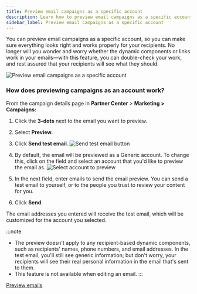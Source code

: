 ```yaml
---
title: Preview email campaigns as a specific account
description: Learn how to preview email campaigns as a specific account to ensure proper functionality.
sidebar_label: Preview email campaigns as a specific account
---
```


You can preview email campaigns as a specific account, so you can make sure everything looks right and works properly for your recipients. No longer will you wonder and worry whether the dynamic components or links work in your emails—with this feature, you can double-check your work, and rest assured that your recipients will see what they should.

![Preview email campaigns as a specific account](./img/marketing/marketing-campaigns/preview-email-campaigns-1.jpg)

### **How does previewing campaigns as an account work?**

From the campaign details page in **Partner Center** > **Marketing > Campaigns:**

1. Click the **3-dots** next to the email you want to preview.
2. Select **Preview.**
3. Click **Send test email**.
   ![Send test email button](./img/marketing/marketing-campaigns/preview-email-campaigns-2.jpg)

4. By default, the email will be previewed as a Generic account. To change this, click on the field and select an account that you'd like to preview the email as.
   ![Select account to preview](./img/marketing/marketing-campaigns/preview-email-campaigns-3.jpg)

5. In the next field, enter emails to send the email preview. You can send a test email to yourself, or to the people you trust to review your content for you.
6. Click **Send**. 

The email addresses you entered will receive the test email, which will be customized for the account you selected.

:::note
* The preview doesn't apply to any recipient-based dynamic components, such as recipients' names, phone numbers, and email addresses. In the test email, you'll still see generic information; but don't worry, your recipients will see their real personal information in the email that's sent to them.
* This feature is not available when editing an email.
:::

<div style={{ textAlign: 'center', paddingBottom: '15px' }}>
  <a
    style={{
      fontSize: '16px',
      fontWeight: 'bold',
      color: '#ffffff',
      backgroundColor: '#33ace2',
      textDecoration: 'none',
      borderRadius: '5px',
      padding: '10px 30px 9px 30px',
      border: '1px solid #33ACE2',
      display: 'inline-block',
      textAlign: 'center'
    }}
    href="https://partners.vendasta.com/marketing/campaigns/acquire"
    target="_blank"
    rel="noopener"
  >
    Preview emails
  </a>
</div>